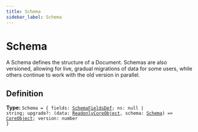 ```yaml
---
title: Schema
sidebar_label: Schema
---
```


# Schema

A Schema defines the structure of a Document. Schemas are also versioned,
allowing for live, gradual migrations of data for some users, while others
continue to work with the old version in parallel.

## Definition

**Type:** <code>Schema = &#123; fields: [SchemaFieldsDef](/api/types/schemafieldsdef); ns: null | string; upgrade?: (data: [ReadonlyCoreObject](/api/types/readonlycoreobject), schema: [Schema](/api/types/schema)) =&gt; [CoreObject](/api/interfaces/coreobject); version: number &#125;</code>


